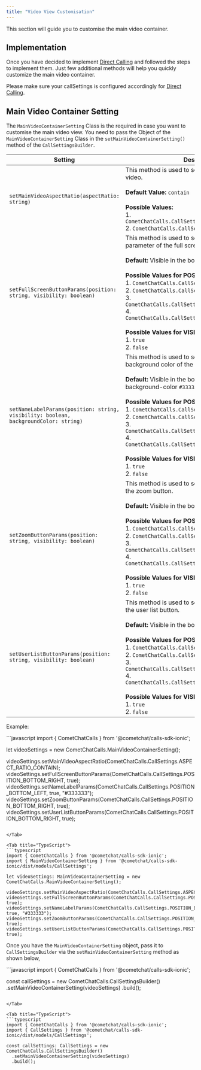 ```yaml
---
title: "Video View Customisation"
---
```




This section will guide you to customise the main video container.

## Implementation

Once you have decided to implement [Direct Calling](/sdk/ionic/direct-call) and followed the steps to implement them. Just few additional methods will help you quickly customize the main video container.

Please make sure your callSettings is configured accordingly for [Direct Calling](/sdk/ionic/direct-call).

## Main Video Container Setting

The `MainVideoContainerSetting` Class is the required in case you want to customise the main video view. You need to pass the Object of the `MainVideoContainerSetting` Class in the `setMainVideoContainerSetting()` method of the `CallSettingsBuilder`.

| Setting                                                                              | Description                                                                                                                                                                                                                                                                                                                                                                                                                                                                               |
| ------------------------------------------------------------------------------------ | ----------------------------------------------------------------------------------------------------------------------------------------------------------------------------------------------------------------------------------------------------------------------------------------------------------------------------------------------------------------------------------------------------------------------------------------------------------------------------------------- |
| `setMainVideoAspectRatio(aspectRatio: string)`                                       | This method is used to set the aspect ratio of main video. <br /><br />**Default Value:** `contain` <br /><br />**Possible Values:** <br />1. `CometChatCalls.CallSettings.ASPECT_RATIO_CONTAIN` <br />2. `CometChatCalls.CallSettings.ASPECT_RATIO_COVER`                                                                                                                                                                                                                                                                    |
| `setFullScreenButtonParams(position: string, visibility: boolean)`                   | This method is used to set the position & visibility parameter of the full screen button. <br /><br />**Default:** Visible in the bottom-right position <br /><br />**Possible Values for POSITION:** <br />1. `CometChatCalls.CallSettings.POSITION_TOP_LEFT` <br />2. `CometChatCalls.CallSettings.POSITION_TOP_RIGHT` <br />3. `CometChatCalls.CallSettings.POSITION_BOTTOM_LEFT` <br />4. `CometChatCalls.CallSettings.POSITION_BOTTOM_RIGHT` <br /><br />**Possible Values for VISIBILITY:** <br />1. `true` <br />2. `false`                                |
| `setNameLabelParams(position: string, visibility: boolean, backgroundColor: string)` | This method is used to set the position, visibility & background color of the name label. <br /><br />**Default:** Visible in the bottom-left position with background-color `#333333` <br /><br />**Possible Values for POSITION:** <br />1. `CometChatCalls.CallSettings.POSITION_TOP_LEFT` <br />2. `CometChatCalls.CallSettings.POSITION_TOP_RIGHT` <br />3. `CometChatCalls.CallSettings.POSITION_BOTTOM_LEFT` <br />4. `CometChatCalls.CallSettings.POSITION_BOTTOM_RIGHT` <br /><br />**Possible Values for VISIBILITY:** <br />1. `true` <br />2. `false` |
| `setZoomButtonParams(position: string, visibility: boolean)`                         | This method is used to set the position, visibility of the zoom button. <br /><br />**Default:** Visible in the bottom-right position <br /><br />**Possible Values for POSITION:** <br />1. `CometChatCalls.CallSettings.POSITION_TOP_LEFT` <br />2. `CometChatCalls.CallSettings.POSITION_TOP_RIGHT` <br />3. `CometChatCalls.CallSettings.POSITION_BOTTOM_LEFT` <br />4. `CometChatCalls.CallSettings.POSITION_BOTTOM_RIGHT` <br /><br />**Possible Values for VISIBILITY:** <br />1. `true` <br />2. `false`                                                  |
| `setUserListButtonParams(position: string, visibility: boolean)`                     | This method is used to set the position, visibility of the user list button. <br /><br />**Default:** Visible in the bottom-right position <br /><br />**Possible Values for POSITION:** <br />1. `CometChatCalls.CallSettings.POSITION_TOP_LEFT` <br />2. `CometChatCalls.CallSettings.POSITION_TOP_RIGHT` <br />3. `CometChatCalls.CallSettings.POSITION_BOTTOM_LEFT` <br />4. `CometChatCalls.CallSettings.POSITION_BOTTOM_RIGHT` <br /><br />**Possible Values for VISIBILITY:** <br />1. `true` <br />2. `false`                                             |

Example:

<Tabs>
<Tab title="JavaScript">
```javascript
import { CometChatCalls } from '@cometchat/calls-sdk-ionic';

let videoSettings = new CometChatCalls.MainVideoContainerSetting();

videoSettings.setMainVideoAspectRatio(CometChatCalls.CallSettings.ASPECT_RATIO_CONTAIN);
videoSettings.setFullScreenButtonParams(CometChatCalls.CallSettings.POSITION_BOTTOM_RIGHT, true);
videoSettings.setNameLabelParams(CometChatCalls.CallSettings.POSITION_BOTTOM_LEFT, true, "#333333");
videoSettings.setZoomButtonParams(CometChatCalls.CallSettings.POSITION_BOTTOM_RIGHT, true);
videoSettings.setUserListButtonParams(CometChatCalls.CallSettings.POSITION_BOTTOM_RIGHT, true);
```

</Tab>

<Tab title="TypeScript">
```typescript
import { CometChatCalls } from '@cometchat/calls-sdk-ionic';
import { MainVideoContainerSetting } from '@cometchat/calls-sdk-ionic/dist/models/CallSettings';

let videoSettings: MainVideoContainerSetting = new CometChatCalls.MainVideoContainerSetting();

videoSettings.setMainVideoAspectRatio(CometChatCalls.CallSettings.ASPECT_RATIO_CONTAIN);
videoSettings.setFullScreenButtonParams(CometChatCalls.CallSettings.POSITION_BOTTOM_RIGHT, true);
videoSettings.setNameLabelParams(CometChatCalls.CallSettings.POSITION_BOTTOM_LEFT, true, "#333333");
videoSettings.setZoomButtonParams(CometChatCalls.CallSettings.POSITION_BOTTOM_RIGHT, true);
videoSettings.setUserListButtonParams(CometChatCalls.CallSettings.POSITION_BOTTOM_RIGHT, true);
```

</Tab>

</Tabs>

Once you have the `MainVideoContainerSetting` object, pass it to `CallSettingsBuilder` via the `setMainVideoContainerSetting` method as shown below,

<Tabs>
<Tab title="JavaScript">
```javascript
import { CometChatCalls } from '@cometchat/calls-sdk-ionic';

const callSettings = new CometChatCalls.CallSettingsBuilder()
  .setMainVideoContainerSetting(videoSettings)
  .build();
```

</Tab>

<Tab title="TypeScript">
```typescript
import { CometChatCalls } from '@cometchat/calls-sdk-ionic';
import { CallSettings } from '@cometchat/calls-sdk-ionic/dist/models/CallSettings';

const callSettings: CallSettings = new CometChatCalls.CallSettingsBuilder()
  .setMainVideoContainerSetting(videoSettings)
  .build();
```

</Tab>

</Tabs>
